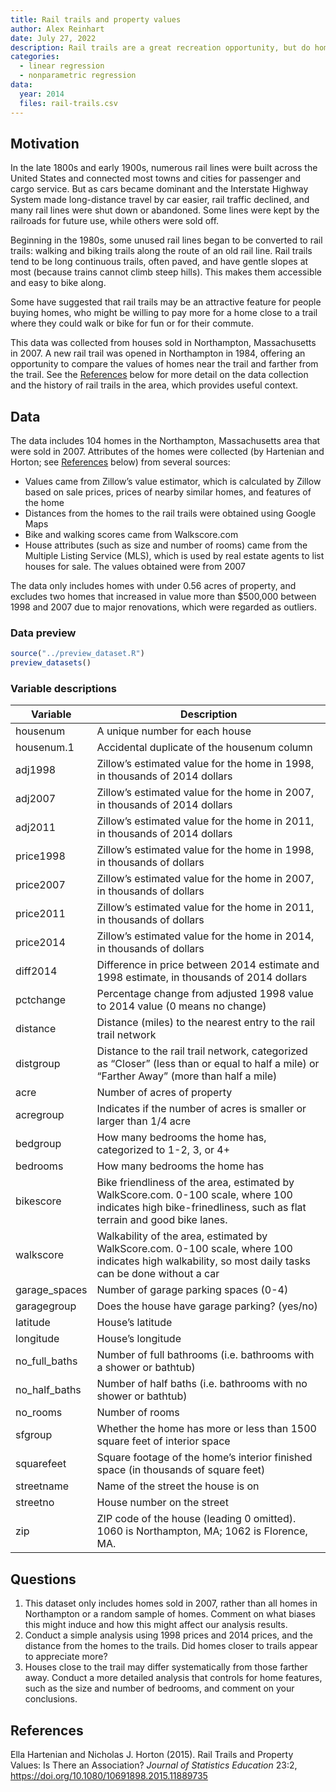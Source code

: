 ```yaml
---
title: Rail trails and property values
author: Alex Reinhart
date: July 27, 2022
description: Rail trails are a great recreation opportunity, but do homes near them rise in value? A retrospective observational study of house values.
categories:
  - linear regression
  - nonparametric regression
data:
  year: 2014
  files: rail-trails.csv
---
```


## Motivation

In the late 1800s and early 1900s, numerous rail lines were built across the
United States and connected most towns and cities for passenger and cargo
service. But as cars became dominant and the Interstate Highway System made
long-distance travel by car easier, rail traffic declined, and many rail lines
were shut down or abandoned. Some lines were kept by the railroads for future
use, while others were sold off.

Beginning in the 1980s, some unused rail lines began to be converted to rail
trails: walking and biking trails along the route of an old rail line. Rail
trails tend to be long continuous trails, often paved, and have gentle slopes at
most (because trains cannot climb steep hills). This makes them accessible and
easy to bike along.

Some have suggested that rail trails may be an attractive feature for people
buying homes, who might be willing to pay more for a home close to a trail where
they could walk or bike for fun or for their commute.

This data was collected from houses sold in Northampton, Massachusetts in 2007.
A new rail trail was opened in Northampton in 1984, offering an opportunity to
compare the values of homes near the trail and farther from the trail. See the
[References](#references) below for more detail on the data collection and the
history of rail trails in the area, which provides useful context.

## Data

The data includes 104 homes in the Northampton, Massachusetts area that were
sold in 2007. Attributes of the homes were collected (by Hartenian and Horton;
see [References](#references) below) from several sources:

- Values came from Zillow's value estimator, which is calculated by Zillow based
  on sale prices, prices of nearby similar homes, and features of the home
- Distances from the homes to the rail trails were obtained using Google Maps
- Bike and walking scores came from Walkscore.com
- House attributes (such as size and number of rooms) came from the Multiple
  Listing Service (MLS), which is used by real estate agents to list houses for
  sale. The values obtained were from 2007


The data only includes homes with under 0.56 acres of property, and excludes two
homes that increased in value more than $500,000 between 1998 and 2007 due to
major renovations, which were regarded as outliers.

### Data preview

```r
source("../preview_dataset.R")
preview_datasets()
```

### Variable descriptions

| Variable | Description |
|----|-------------|
| housenum |	A unique number for each house |
| housenum.1 |	Accidental duplicate of the housenum column |
| adj1998 |	Zillow's estimated value for the home in 1998, in thousands of 2014 dollars |
| adj2007 |	Zillow's estimated value for the home in 2007, in thousands of 2014 dollars |
| adj2011 |	Zillow's estimated value for the home in 2011, in thousands of 2014 dollars |
| price1998 |	Zillow's estimated value for the home in 1998, in thousands of dollars |
| price2007 |	Zillow's estimated value for the home in 2007, in thousands of dollars |
| price2011 |	Zillow's estimated value for the home in 2011, in thousands of dollars |
| price2014 |	Zillow's estimated value for the home in 2014, in thousands of dollars |
| diff2014 |	Difference in price between 2014 estimate and 1998 estimate, in thousands of 2014 dollars |
| pctchange |	Percentage change from adjusted 1998 value to 2014 value (0 means no change) |
| distance |	Distance (miles) to the nearest entry to the rail trail network |
| distgroup |	Distance to the rail trail network, categorized as "Closer" (less than or equal to half a mile) or "Farther Away" (more than half a mile) |
| acre |	Number of acres of property |
| acregroup |	Indicates if the number of acres is smaller or larger than 1/4 acre |
| bedgroup |	How many bedrooms the home has, categorized to 1-2, 3, or 4+ |
| bedrooms |	How many bedrooms the home has |
| bikescore |	Bike friendliness of the area, estimated by WalkScore.com. 0-100 scale, where 100 indicates high bike-frinedliness, such as flat terrain and good bike lanes. |
| walkscore |	Walkability of the area, estimated by WalkScore.com. 0-100 scale, where 100 indicates high walkability, so most daily tasks can be done without a car |
| garage_spaces |	Number of garage parking spaces (0-4) |
| garagegroup |	Does the house have garage parking? (yes/no) |
| latitude |	House's latitude |
| longitude |	House's longitude |
| no_full_baths |	Number of full bathrooms (i.e. bathrooms with a shower or bathtub) |
| no_half_baths |	Number of half baths (i.e. bathrooms with no shower or bathtub) |
| no_rooms |	Number of rooms |
| sfgroup |	Whether the home has more or less than 1500 square feet of interior space |
| squarefeet |	Square footage of the home's interior finished space (in thousands of square feet) |
| streetname |	Name of the street the house is on |
| streetno |	House number on the street |
| zip |	ZIP code of the house (leading 0 omitted). 1060 is Northampton, MA; 1062 is Florence, MA.  |

## Questions

1. This dataset only includes homes sold in 2007, rather than all homes in
   Northampton or a random sample of homes. Comment on what biases this might
   induce and how this might affect our analysis results.
2. Conduct a simple analysis using 1998 prices and 2014 prices, and the distance
   from the homes to the trails. Did homes closer to trails appear to appreciate
   more?
3. Houses close to the trail may differ systematically from those farther away.
   Conduct a more detailed analysis that controls for home features, such as the
   size and number of bedrooms, and comment on your conclusions.

## References

Ella Hartenian and Nicholas J. Horton (2015). Rail Trails and Property Values:
Is There an Association? *Journal of Statistics Education* 23:2,
<https://doi.org/10.1080/10691898.2015.11889735>
